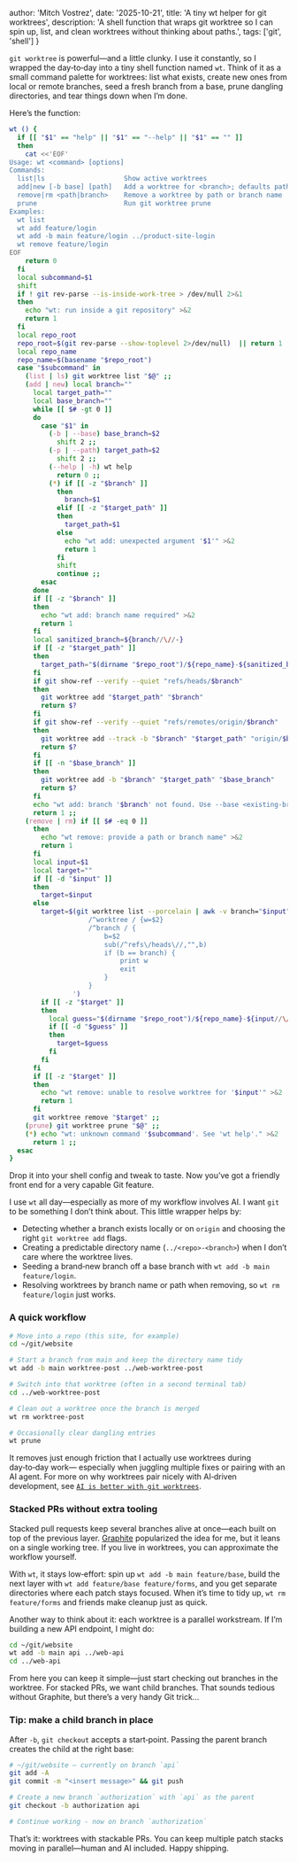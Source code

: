 
  author: 'Mitch Vostrez',
  date: '2025-10-21',
  title: 'A tiny wt helper for git worktrees',
  description:
    'A shell function that wraps git worktree so I can spin up, list, and clean worktrees without thinking about paths.',
  tags: ['git', 'shell']
}


`git worktree` is powerful—and a little clunky. I use it constantly, so I wrapped the day‑to‑day
into a tiny shell function named `wt`. Think of it as a small command palette for worktrees:
list what exists, create new ones from local or remote branches, seed a fresh branch from a base,
prune dangling directories, and tear things down when I’m done.

Here’s the function:

```bash
wt () {
  if [[ "$1" == "help" || "$1" == "--help" || "$1" == "" ]]
  then
    cat <<'EOF'
Usage: wt <command> [options]
Commands:
  list|ls                    Show active worktrees
  add|new [-b base] [path]   Add a worktree for <branch>; defaults path to ../<repo>-<branch>
  remove|rm <path|branch>    Remove a worktree by path or branch name
  prune                      Run git worktree prune
Examples:
  wt list
  wt add feature/login
  wt add -b main feature/login ../product-site-login
  wt remove feature/login
EOF
    return 0
  fi
  local subcommand=$1 
  shift
  if ! git rev-parse --is-inside-work-tree > /dev/null 2>&1
  then
    echo "wt: run inside a git repository" >&2
    return 1
  fi
  local repo_root
  repo_root=$(git rev-parse --show-toplevel 2>/dev/null)  || return 1
  local repo_name
  repo_name=$(basename "$repo_root") 
  case "$subcommand" in
    (list | ls) git worktree list "$@" ;;
    (add | new) local branch="" 
      local target_path="" 
      local base_branch="" 
      while [[ $# -gt 0 ]]
      do
        case "$1" in
          (-b | --base) base_branch=$2 
            shift 2 ;;
          (-p | --path) target_path=$2 
            shift 2 ;;
          (--help | -h) wt help
            return 0 ;;
          (*) if [[ -z "$branch" ]]
            then
              branch=$1 
            elif [[ -z "$target_path" ]]
            then
              target_path=$1 
            else
              echo "wt add: unexpected argument '$1'" >&2
              return 1
            fi
            shift
            continue ;;
        esac
      done
      if [[ -z "$branch" ]]
      then
        echo "wt add: branch name required" >&2
        return 1
      fi
      local sanitized_branch=${branch//\//-} 
      if [[ -z "$target_path" ]]
      then
        target_path="$(dirname "$repo_root")/${repo_name}-${sanitized_branch}" 
      fi
      if git show-ref --verify --quiet "refs/heads/$branch"
      then
        git worktree add "$target_path" "$branch"
        return $?
      fi
      if git show-ref --verify --quiet "refs/remotes/origin/$branch"
      then
        git worktree add --track -b "$branch" "$target_path" "origin/$branch"
        return $?
      fi
      if [[ -n "$base_branch" ]]
      then
        git worktree add -b "$branch" "$target_path" "$base_branch"
        return $?
      fi
      echo "wt add: branch '$branch' not found. Use --base <existing-branch> to create it." >&2
      return 1 ;;
    (remove | rm) if [[ $# -eq 0 ]]
      then
        echo "wt remove: provide a path or branch name" >&2
        return 1
      fi
      local input=$1 
      local target="" 
      if [[ -d "$input" ]]
      then
        target=$input 
      else
        target=$(git worktree list --porcelain | awk -v branch="$input" '
                    /^worktree / {w=$2}
                    /^branch / {
                        b=$2
                        sub(/^refs\/heads\//,"",b)
                        if (b == branch) {
                            print w
                            exit
                        }
                    }
                ') 
        if [[ -z "$target" ]]
        then
          local guess="$(dirname "$repo_root")/${repo_name}-${input//\//-}" 
          if [[ -d "$guess" ]]
          then
            target=$guess 
          fi
        fi
      fi
      if [[ -z "$target" ]]
      then
        echo "wt remove: unable to resolve worktree for '$input'" >&2
        return 1
      fi
      git worktree remove "$target" ;;
    (prune) git worktree prune "$@" ;;
    (*) echo "wt: unknown command '$subcommand'. See 'wt help'." >&2
      return 1 ;;
  esac
}
```

Drop it into your shell config and tweak to taste. Now you’ve got a friendly front end
for a very capable Git feature.

I use `wt` all day—especially as more of my workflow involves AI. I want `git` to be
something I don’t think about. This little wrapper helps by:

- Detecting whether a branch exists locally or on `origin` and choosing the right
  `git worktree add` flags.
- Creating a predictable directory name (`../<repo>-<branch>`) when I don’t care
  where the worktree lives.
- Seeding a brand‑new branch off a base branch with `wt add -b main feature/login`.
- Resolving worktrees by branch name or path when removing, so `wt rm feature/login`
  just works.

### A quick workflow

```bash
# Move into a repo (this site, for example)
cd ~/git/website

# Start a branch from main and keep the directory name tidy
wt add -b main worktree-post ../web-worktree-post

# Switch into that worktree (often in a second terminal tab)
cd ../web-worktree-post

# Clean out a worktree once the branch is merged
wt rm worktree-post

# Occasionally clear dangling entries
wt prune
```

It removes just enough friction that I actually use worktrees during day‑to‑day work—
especially when juggling multiple fixes or pairing with an AI agent. For more on why
worktrees pair nicely with AI‑driven development, see
[`AI is better with git worktrees`](/articles/ai/efficient-git).

### Stacked PRs without extra tooling

Stacked pull requests keep several branches alive at once—each built on top of the
previous layer. [Graphite](https://graphite.dev/) popularized the idea for me, but it
leans on a single working tree. If you live in worktrees, you can approximate the
workflow yourself.

With `wt`, it stays low‑effort: spin up `wt add -b main feature/base`, build the next
layer with `wt add feature/base feature/forms`, and you get separate directories where
each patch stays focused. When it’s time to tidy up, `wt rm feature/forms` and friends
make cleanup just as quick.

Another way to think about it: each worktree is a parallel workstream. If I’m building
a new API endpoint, I might do:

```bash
cd ~/git/website
wt add -b main api ../web-api
cd ../web-api
```

From here you can keep it simple—just start checking out branches in the worktree. For
stacked PRs, we want child branches. That sounds tedious without Graphite, but there’s
a very handy Git trick…

### Tip: make a child branch in place

After `-b`, `git checkout` accepts a start‑point. Passing the parent branch creates the
child at the right base:

```bash
# ~/git/website — currently on branch `api`
git add -A
git commit -m "<insert message>" && git push

# Create a new branch `authorization` with `api` as the parent
git checkout -b authorization api

# Continue working - now on branch `authorization`
```

That’s it: worktrees with stackable PRs. You can keep multiple patch stacks moving in
parallel—human and AI included. Happy shipping.
